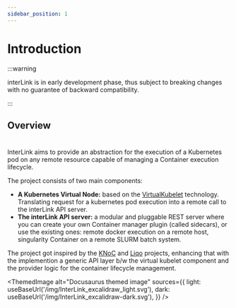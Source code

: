 ```yaml
---
sidebar_position: 1
---
```


# Introduction

:::warning

interLink is in early development phase, thus subject to breaking changes with no guarantee of backward compatibility.

:::

## Overview
#
InterLink aims to provide an abstraction for the execution of a Kubernetes pod on any remote resource capable of managing a Container execution lifecycle.

The project consists of two main components:

- __A Kubernetes Virtual Node:__ based on the [VirtualKubelet](https://virtual-kubelet.io/) technology. Translating request for a kubernetes pod execution into a remote call to the interLink API server.
- __The interLink API server:__ a modular and pluggable REST server where you can create your own Container manager plugin (called sidecars), or use the existing ones: remote docker execution on a remote host, singularity Container on a remote SLURM batch system.

The project got inspired by the [KNoC](https://github.com/CARV-ICS-FORTH/knoc) and [Liqo](https://github.com/liqotech/liqo/tree/master) projects, enhancing that with the implemention a generic API layer b/w the virtual kubelet component and the provider logic for the container lifecycle management.

<ThemedImage 
        alt="Docusaurus themed image"
        sources={{
          light: useBaseUrl('/img/InterLink_excalidraw_light.svg'),
          dark: useBaseUrl('/img/InterLink_excalidraw-dark.svg'),
        }}
/>
